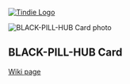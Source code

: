 <a href="https://www.tindie.com/stores/land_boards/" >
<img src="http://land-boards.com/tindie/tindie-larges-v2.png" alt="Tindie Logo">
</img></a> 

<img src="http://land-boards.com/blwiki/images/c/c6/Black-Pill-Hub_P1383-720px.jpg" alt="BLACK-PILL-HUB Card photo"></img>

== BLACK-PILL-HUB Card ==

[http://land-boards.com/blwiki/index.php?title=BLACK-PILL-HUB Wiki page]
